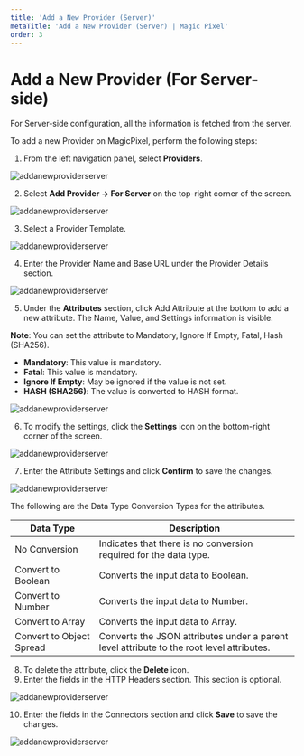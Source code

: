 ---
title: 'Add a New Provider (Server)'
metaTitle: 'Add a New Provider (Server) | Magic Pixel'
order: 3
---

# Add a New Provider (For Server-side)

For Server-side configuration, all the information is fetched from the server.

To add a new Provider on MagicPixel, perform the following steps:

1. From the left navigation panel, select **Providers**.

![addanewproviderserver](/images/providersimages/providersserver.png)

2. Select **Add Provider -> For Server** on the top-right corner of the screen.

![addanewproviderserver](/images/providersimages/addproviderserver.png)

3. Select a Provider Template.

![addanewproviderserver](/images/providersimages/providertemplateserver.png)

4. Enter the Provider Name and Base URL under the Provider Details section.

![addanewproviderserver](/images/providersimages/templateserver.png)

5. Under the **Attributes** section, click Add Attribute at the bottom to add a new attribute. The Name, Value, and Settings information is visible.

**Note**: You can set the attribute to Mandatory, Ignore If Empty, Fatal, Hash (SHA256).
- **Mandatory**: This value is mandatory.
- **Fatal**: This value is mandatory.
- **Ignore If Empty**: May be ignored if the value is not set.
- **HASH (SHA256)**: The value is converted to HASH format.

![addanewproviderserver](/images/providersimages/attributesoptional.png)

6.	To modify the settings, click the **Settings** icon on the bottom-right corner of the screen. 

![addanewproviderserver](/images/providersimages/settings.png)

7. Enter the Attribute Settings and click **Confirm** to save the changes.

![addanewproviderserver](/images/providersimages/serverattributesettings.png)

The following are the Data Type Conversion Types for the attributes.

| Data Type      | Description |
| ----------- | ----------- |
| No Conversion   | Indicates that there is no conversion required for the data type.  |
| Convert to Boolean   | Converts the input data to Boolean.     |
| Convert to Number | Converts the input data to Number.|
| Convert to Array | Converts the input data to Array.|
| Convert to Object Spread | Converts the JSON attributes under a parent level attribute to the root level attributes. |

8. To delete the attribute, click the **Delete** icon.
9.  Enter the fields in the HTTP Headers section. This section is optional.

![addanewproviderserver](/images/providersimages/httpheaders.png)

10.	Enter the fields in the Connectors section and click **Save** to save the changes.

![addanewproviderserver](/images/providersimages/connectors.png)